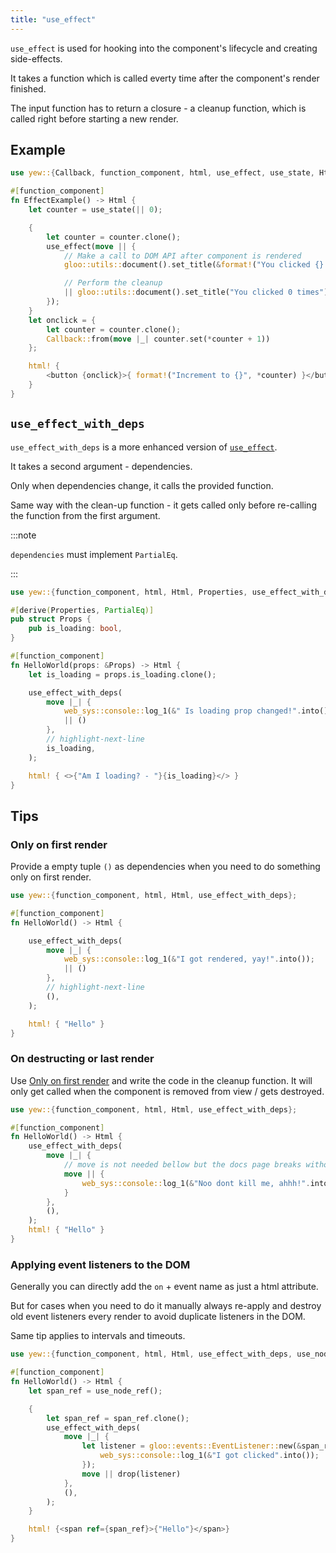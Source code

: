 ```yaml
---
title: "use_effect"
---
```


`use_effect` is used for hooking into the component's lifecycle and creating side-effects.

It takes a function which is called everty time after the component's render finished.

The input function has to return a closure - a cleanup function, which is called right before starting a new render.

## Example

```rust
use yew::{Callback, function_component, html, use_effect, use_state, Html};

#[function_component]
fn EffectExample() -> Html {
    let counter = use_state(|| 0);

    {
        let counter = counter.clone();
        use_effect(move || {
            // Make a call to DOM API after component is rendered
            gloo::utils::document().set_title(&format!("You clicked {} times", *counter));

            // Perform the cleanup
            || gloo::utils::document().set_title("You clicked 0 times")
        });
    }
    let onclick = {
        let counter = counter.clone();
        Callback::from(move |_| counter.set(*counter + 1))
    };

    html! {
        <button {onclick}>{ format!("Increment to {}", *counter) }</button>
    }
}
```

## `use_effect_with_deps`

`use_effect_with_deps` is a more enhanced version of [`use_effect`](#use_effect).

It takes a second argument - dependencies.

Only when dependencies change, it calls the provided function.

Same way with the clean-up function - it gets called only before re-calling the function from the first argument.

:::note

`dependencies` must implement `PartialEq`.

:::

```rust
use yew::{function_component, html, Html, Properties, use_effect_with_deps};

#[derive(Properties, PartialEq)]
pub struct Props {
    pub is_loading: bool,
}

#[function_component]
fn HelloWorld(props: &Props) -> Html {
    let is_loading = props.is_loading.clone();

    use_effect_with_deps(
        move |_| {
            web_sys::console::log_1(&" Is loading prop changed!".into());
            || ()
        },
        // highlight-next-line
        is_loading,
    );

    html! { <>{"Am I loading? - "}{is_loading}</> }
}
```

## Tips

### Only on first render

Provide a empty tuple `()` as dependencies when you need to do something only on first render.

```rust
use yew::{function_component, html, Html, use_effect_with_deps};

#[function_component]
fn HelloWorld() -> Html {

    use_effect_with_deps(
        move |_| {
            web_sys::console::log_1(&"I got rendered, yay!".into());
            || ()
        },
        // highlight-next-line
        (),
    );

    html! { "Hello" }
}
```

### On destructing or last render

Use [Only on first render](#only-on-first-render) and write the code in the cleanup function.
It will only get called when the component is removed from view / gets destroyed.

```rust
use yew::{function_component, html, Html, use_effect_with_deps};

#[function_component]
fn HelloWorld() -> Html {
    use_effect_with_deps(
        move |_| {
            // move is not needed bellow but the docs page breaks without it
            move || {
                web_sys::console::log_1(&"Noo dont kill me, ahhh!".into());
            }
        },
        (),
    );
    html! { "Hello" }
}
```

### Applying event listeners to the DOM

Generally you can directly add the `on` + event name as just a html attribute.

But for cases when you need to do it manually always re-apply and destroy old event listeners every render to avoid duplicate listeners in the DOM.

Same tip applies to intervals and timeouts.

```rust
use yew::{function_component, html, Html, use_effect_with_deps, use_node_ref};

#[function_component]
fn HelloWorld() -> Html {
    let span_ref = use_node_ref();

    {
        let span_ref = span_ref.clone();
        use_effect_with_deps(
            move |_| {
                let listener = gloo::events::EventListener::new(&span_ref.cast::<web_sys::HtmlElement>().unwrap(), "click", move |event| {
                    web_sys::console::log_1(&"I got clicked".into());
                });
                move || drop(listener)
            },
            (),
        );
    }

    html! {<span ref={span_ref}>{"Hello"}</span>}
}
```
